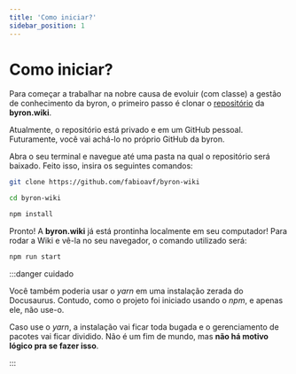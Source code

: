 ```yaml
---
title: 'Como iniciar?'
sidebar_position: 1
---
```


# Como iniciar?

Para começar a trabalhar na nobre causa de evoluir (com classe) a gestão de conhecimento da byron, o primeiro passo é clonar o [repositório](https://github.com/fabioavf/byron-wiki) da **byron.wiki**.

Atualmente, o repositório está privado e em um GitHub pessoal. Futuramente, você vai achá-lo no próprio GitHub da byron.

Abra o seu terminal e navegue até uma pasta na qual o repositório será baixado. Feito isso, insira os seguintes comandos:

```bash
git clone https://github.com/fabioavf/byron-wiki

cd byron-wiki

npm install
```

Pronto! A **byron.wiki** já está prontinha localmente em seu computador! Para rodar a Wiki e vê-la no seu navegador, o comando utilizado será:

```bash
npm run start
```

:::danger cuidado

Você também poderia usar o _yarn_ em uma instalação zerada do Docusaurus. Contudo, como o projeto foi iniciado usando o _npm_, e apenas ele, não use-o.

Caso use o _yarn_, a instalação vai ficar toda bugada e o gerenciamento de pacotes vai ficar dividido. Não é um fim de mundo, mas **não há motivo lógico pra se fazer isso**.

:::
